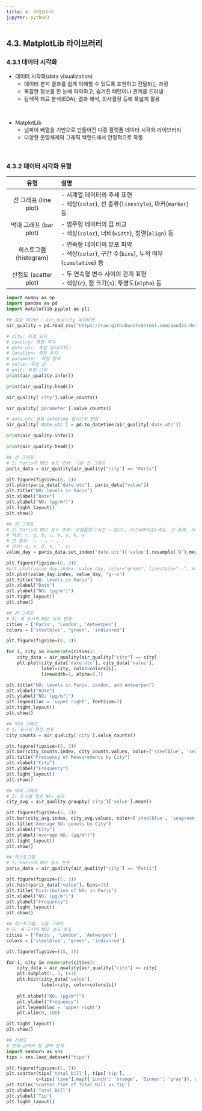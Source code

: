 ```yaml
---
title: 4. 라이브러리
jupyter: python3
---
```


## 4.3. MatplotLib 라이브러리
### 4.3.1 데이터 시각화
+ 데이터 시각화(data visualization)
  + 데이터 분석 결과를 쉽게 이해할 수 있도록 표현하고 전달되는 과정
  + 복잡한 정보를 한 눈에 파악하고, 숨겨진 패턴이나 관계를 드러냄
  + 탐색적 자료 분석(EDA), 결과 해석, 의사결정 등에 폭넓게 활용

<br>

+ MatplotLib
  + 넘파이 배열을 기반으로 만들어진 다중 플랫폼 데이터 시각화 라이브러리
  + 다양한 운영체제와 그래픽 백엔드에서 안정적으로 작동



<br>

### 4.3.2 데이터 시각화 유형

|유형|설명|
|:---:|:------------|
|선 그래프 (line plot)|- 시계열 데이터의 추세 표현 <br>- 색상(`color`), 선 종류(`linestyle`), 마커(`marker`) 등|
|막대 그래프 (bar plot)|- 범주형 데이터의 값 비교 <br>- 색상(`color`), 너비(`width`), 정렬(`align`) 등|
|히스토그램 (histogram)|- 연속형 데이터의 분포 파악 <br>- 색상(`color`), 구간 수(`bins`), 누적 여부(`cumulative`) 등|
|산점도 (scatter plot)|- 두 연속형 변수 사이의 관계 표현 <br>- 색상(`c`), 점 크기(`s`), 투명도(`alpha`) 등|

```python
import numpy as np
import pandas as pd
import matplotlib.pyplot as plt
```

```python
## 실습 데이터 : air_quality 데이터셋
air_quality = pd.read_csv("https://raw.githubusercontent.com/pandas-dev/pandas/main/doc/data/air_quality_no2_long.csv")
```

```python
# city: 측정 도시
# country: 측정 국가
# date.utc: 측정 일시(UTC)
# location: 측정 위치
# parameter: 측정 항목
# value: 측정 값
# unit: 측정 단위
print(air_quality.info())
```

```python
print(air_quality.head())
```

```python
air_quality['city'].value_counts()
```

```python
air_quality['parameter'].value_counts()
```

```python
# date.utc 열을 datetime 형식으로 변환
air_quality['date.utc'] = pd.to_datetime(air_quality['date.utc'])
```

```python
print(air_quality.info())
```

```python
print(air_quality.head())
```

```python
## 선 그래프
# 1) Paris의 NO2 농도 변화: 기본 선 그래프
paris_data = air_quality[air_quality["city"] == "Paris"]

plt.figure(figsize=(8, 3))
plt.plot(paris_data["date.utc"], paris_data["value"])
plt.title("NO₂ levels in Paris")
plt.xlabel("Date")
plt.ylabel("NO₂ (µg/m³)")
plt.tight_layout()
plt.show()
```

```python
## 선 그래프
# 2) Paris의 NO2 농도 변화: 리샘플링(1시간 → 일간), 커스터마이징(색상, 선 종류, 마커)
# 색상: r, g, b, c, m, y, k, w
# 선 종류: -, --, -., :
# 마커: o, +, D, s, ^, v, .
value_day = paris_data.set_index('date.utc')['value'].resample('D').mean()

plt.figure(figsize=(8, 3))
#plt.plot(value_day.index, value_day, color="green", linestyle="--", marker="o")
plt.plot(value_day.index, value_day, "g--o")
plt.title("NO₂ levels in Paris")
plt.xlabel("Date")
plt.ylabel("NO₂ (µg/m³)")
plt.tight_layout()
plt.show()
```

```python
## 선 그래프
# 3) 세 도시의 NO2 농도 변화
cities = ['Paris', 'London', 'Antwerpen']
colors = ['steelblue', 'green', 'indianred']

plt.figure(figsize=(8, 3))

for i, city in enumerate(cities):
    city_data = air_quality[air_quality["city"] == city]
    plt.plot(city_data['date.utc'], city_data['value'],
             label=city, color=colors[i],
             linewidth=1, alpha=0.7)

plt.title("NO₂ levels in Paris, London, and Antwerpen")
plt.xlabel("Date")
plt.ylabel("NO₂ (µg/m³)")
plt.legend(loc = 'upper right', fontsize=7)
plt.tight_layout()
plt.show()
```

```python
## 막대 그래프
# 1) 도시의 측정 빈도
city_counts = air_quality['city'].value_counts()

plt.figure(figsize=(5, 3))
plt.bar(city_counts.index, city_counts.values, color=['steelblue', 'seagreen', 'indianred'])
plt.title("Frequency of Measurements by City")
plt.xlabel("City")
plt.ylabel("Frequency")
plt.tight_layout()
plt.show()
```

```python
## 막대 그래프
# 2) 도시별 평균 NO₂ 농도
city_avg = air_quality.groupby('city')['value'].mean()

plt.figure(figsize=(5, 3))
plt.bar(city_avg.index, city_avg.values, color=['steelblue', 'seagreen', 'indianred'])
plt.title("Average NO₂ Levels by City")
plt.xlabel("City")
plt.ylabel("Average NO₂ (µg/m³)")
plt.tight_layout()
plt.show()
```

```python
## 히스토그램
# 1) Paris의 NO2 농도 분포
paris_data = air_quality[air_quality["city"] == "Paris"]

plt.figure(figsize=(5, 3))
plt.hist(paris_data["value"], bins=15)
plt.title("Distribution of NO₂ in Paris")
plt.xlabel("NO₂ (µg/m³)")
plt.ylabel("Frequency")
plt.tight_layout()
plt.show()
```

```python
## 히스토그램, 다중 그래프
# 2) 세 도시의 NO2 농도 분포
cities = ['Paris', 'London', 'Antwerpen']
colors = ['steelblue', 'green', 'indianred']

plt.figure(figsize=(15, 3))

for i, city in enumerate(cities):
    city_data = air_quality[air_quality["city"] == city]
    plt.subplot(1, 3, i+1)
    plt.hist(city_data['value'],
             label=city, color=colors[i])
    
    plt.xlabel("NO₂ (µg/m³)")
    plt.ylabel("Frequency")
    plt.legend(loc = 'upper right')
    plt.xlim(0, 100)

plt.tight_layout()
plt.show()
```

```python
## 산점도
# 전체 금액과 팁 금액 관계
import seaborn as sns
tips = sns.load_dataset("tips")

plt.figure(figsize=(5, 5))
plt.scatter(tips['total_bill'], tips['tip'],
           c=tips['time'].map({'Lunch': 'orange', 'Dinner': 'gray'}), alpha=0.7)
plt.title('Scatter Plot of Total Bill vs Tip')
plt.xlabel('Total Bill')
plt.ylabel('Tip')
plt.tight_layout()
```

